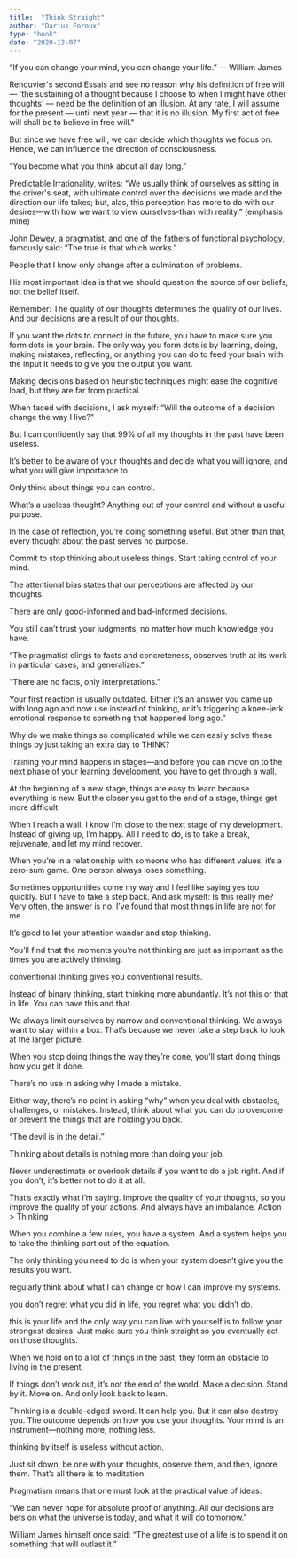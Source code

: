 ```yaml
---
title:  "Think Straight"
author: "Darius Foroux"
type: "book"
date: "2020-12-07"
---
```


“If you can change your mind, you can change your life.” ― William James


Renouvier's second Essais and see no reason why his definition of free will — 'the sustaining of a thought because I choose to when I might have other thoughts' — need be the definition of an illusion. At any rate, I will assume for the present — until next year — that it is no illusion. My first act of free will shall be to believe in free will."


But since we have free will, we can decide which thoughts we focus on. Hence, we can influence the direction of consciousness.


“You become what you think about all day long.”


Predictable Irrationality, writes: “We usually think of ourselves as sitting in the driver's seat, with ultimate control over the decisions we made and the direction our life takes; but, alas, this perception has more to do with our desires—with how we want to view ourselves-than with reality.” (emphasis mine)


John Dewey, a pragmatist, and one of the fathers of functional psychology, famously said: “The true is that which works.”


People that I know only change after a culmination of problems.


His most important idea is that we should question the source of our beliefs, not the belief itself.


Remember: The quality of our thoughts determines the quality of our lives. And our decisions are a result of our thoughts.


If you want the dots to connect in the future, you have to make sure you form dots in your brain. The only way you form dots is by learning, doing, making mistakes, reflecting, or anything you can do to feed your brain with the input it needs to give you the output you want.


Making decisions based on heuristic techniques might ease the cognitive load, but they are far from practical.


When faced with decisions, I ask myself: “Will the outcome of a decision change the way I live?”


But I can confidently say that 99% of all my thoughts in the past have been useless.


It’s better to be aware of your thoughts and decide what you will ignore, and what you will give importance to.


Only think about things you can control.


What’s a useless thought? Anything out of your control and without a useful purpose.


In the case of reflection, you’re doing something useful. But other than that, every thought about the past serves no purpose.


Commit to stop thinking about useless things. Start taking control of your mind.


The attentional bias states that our perceptions are affected by our thoughts.


There are only good-informed and bad-informed decisions.


You still can’t trust your judgments, no matter how much knowledge you have.


“The pragmatist clings to facts and concreteness, observes truth at its work in particular cases, and generalizes.”


"There are no facts, only interpretations."


Your first reaction is usually outdated. Either it’s an answer you came up with long ago and now use instead of thinking, or it’s triggering a knee-jerk emotional response to something that happened long ago.”


Why do we make things so complicated while we can easily solve these things by just taking an extra day to THINK?


Training your mind happens in stages—and before you can move on to the next phase of your learning development, you have to get through a wall.


At the beginning of a new stage, things are easy to learn because everything is new. But the closer you get to the end of a stage, things get more difficult.


When I reach a wall, I know I’m close to the next stage of my development. Instead of giving up, I’m happy. All I need to do, is to take a break, rejuvenate, and let my mind recover.


When you’re in a relationship with someone who has different values, it’s a zero-sum game. One person always loses something.


Sometimes opportunities come my way and I feel like saying yes too quickly. But I have to take a step back. And ask myself: Is this really me? Very often, the answer is no. I’ve found that most things in life are not for me.


It’s good to let your attention wander and stop thinking.


You’ll find that the moments you’re not thinking are just as important as the times you are actively thinking.


conventional thinking gives you conventional results.


Instead of binary thinking, start thinking more abundantly. It’s not this or that in life. You can have this and that.


We always limit ourselves by narrow and conventional thinking. We always want to stay within a box. That’s because we never take a step back to look at the larger picture.


When you stop doing things the way they’re done, you’ll start doing things how you get it done.


There’s no use in asking why I made a mistake.


Either way, there’s no point in asking “why” when you deal with obstacles, challenges, or mistakes. Instead, think about what you can do to overcome or prevent the things that are holding you back.


“The devil is in the detail.”


Thinking about details is nothing more than doing your job.


Never underestimate or overlook details if you want to do a job right. And if you don’t, it’s better not to do it at all.


That’s exactly what I’m saying. Improve the quality of your thoughts, so you improve the quality of your actions. And always have an imbalance. Action > Thinking


When you combine a few rules, you have a system. And a system helps you to take the thinking part out of the equation.


The only thinking you need to do is when your system doesn’t give you the results you want.


regularly think about what I can change or how I can improve my systems.


you don’t regret what you did in life, you regret what you didn’t do.


this is your life and the only way you can live with yourself is to follow your strongest desires. Just make sure you think straight so you eventually act on those thoughts.


When we hold on to a lot of things in the past, they form an obstacle to living in the present.


If things don’t work out, it’s not the end of the world. Make a decision. Stand by it. Move on. And only look back to learn.


Thinking is a double-edged sword. It can help you. But it can also destroy you. The outcome depends on how you use your thoughts. Your mind is an instrument—nothing more, nothing less.


thinking by itself is useless without action.


Just sit down, be one with your thoughts, observe them, and then, ignore them. That’s all there is to meditation.


Pragmatism means that one must look at the practical value of ideas.


“We can never hope for absolute proof of anything. All our decisions are bets on what the universe is today, and what it will do tomorrow.”


William James himself once said: “The greatest use of a life is to spend it on something that will outlast it.”


